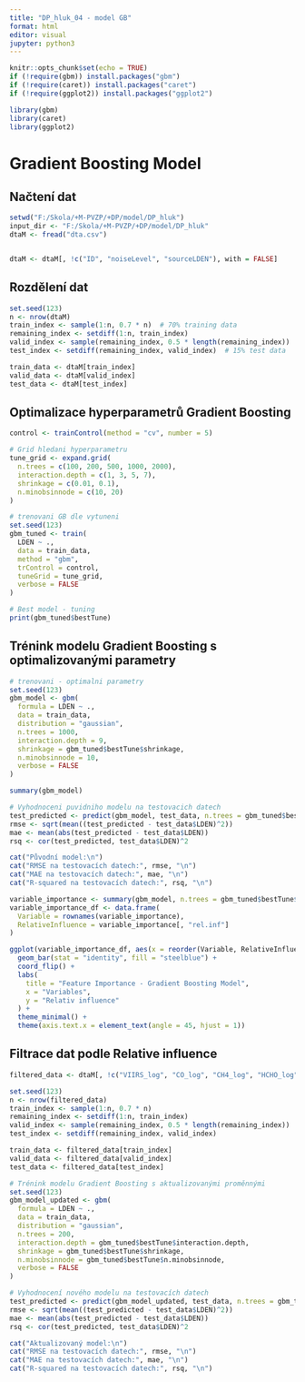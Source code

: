 ---
title: "DP_hluk_04 - model GB"
format: html
editor: visual
jupyter: python3
---

```{r setup, include=FALSE}
knitr::opts_chunk$set(echo = TRUE)
if (!require(gbm)) install.packages("gbm")
if (!require(caret)) install.packages("caret")
if (!require(ggplot2)) install.packages("ggplot2")

library(gbm)
library(caret)
library(ggplot2)
```

# Gradient Boosting Model

## Načtení dat

```{r data-loading, include=FALSE}

setwd("F:/Skola/+M-PVZP/+DP/model/DP_hluk")
input_dir <- "F:/Skola/+M-PVZP/+DP/model/DP_hluk"
dtaM <- fread("dta.csv")  


dtaM <- dtaM[, !c("ID", "noiseLevel", "sourceLDEN"), with = FALSE]

```

## Rozdělení dat

```{r}
set.seed(123)
n <- nrow(dtaM)
train_index <- sample(1:n, 0.7 * n)  # 70% training data
remaining_index <- setdiff(1:n, train_index)
valid_index <- sample(remaining_index, 0.5 * length(remaining_index))  # 15% validation data
test_index <- setdiff(remaining_index, valid_index)  # 15% test data

train_data <- dtaM[train_index]
valid_data <- dtaM[valid_index]
test_data <- dtaM[test_index]
```

## Optimalizace hyperparametrů Gradient Boosting

```{r gbm-hyperparameter-tuning}

control <- trainControl(method = "cv", number = 5)

# Grid hledani hyperparametru
tune_grid <- expand.grid(
  n.trees = c(100, 200, 500, 1000, 2000),
  interaction.depth = c(1, 3, 5, 7),
  shrinkage = c(0.01, 0.1),
  n.minobsinnode = c(10, 20)
)
```

```{r}
# trenovani GB dle vytuneni
set.seed(123)
gbm_tuned <- train(
  LDEN ~ ., 
  data = train_data, 
  method = "gbm",
  trControl = control,
  tuneGrid = tune_grid,
  verbose = FALSE
)

# Best model - tuning
print(gbm_tuned$bestTune)
```

## Trénink modelu Gradient Boosting s optimalizovanými parametry

```{r gbm-model-training}
# trenovani - optimalni parametry
set.seed(123)
gbm_model <- gbm(
  formula = LDEN ~ .,
  data = train_data,
  distribution = "gaussian",
  n.trees = 1000,
  interaction.depth = 9,
  shrinkage = gbm_tuned$bestTune$shrinkage,
  n.minobsinnode = 10,
  verbose = FALSE
)

summary(gbm_model)
```

```{r}
# Vyhodnoceni puvidniho modelu na testovacich datech
test_predicted <- predict(gbm_model, test_data, n.trees = gbm_tuned$bestTune$n.trees)
rmse <- sqrt(mean((test_predicted - test_data$LDEN)^2))
mae <- mean(abs(test_predicted - test_data$LDEN))
rsq <- cor(test_predicted, test_data$LDEN)^2

cat("Původní model:\n")
cat("RMSE na testovacích datech:", rmse, "\n")
cat("MAE na testovacích datech:", mae, "\n")
cat("R-squared na testovacích datech:", rsq, "\n")
```

```{r}
variable_importance <- summary(gbm_model, n.trees = gbm_tuned$bestTune$n.trees, plotit = FALSE)
variable_importance_df <- data.frame(
  Variable = rownames(variable_importance),
  RelativeInfluence = variable_importance[, "rel.inf"]
)

ggplot(variable_importance_df, aes(x = reorder(Variable, RelativeInfluence), y = RelativeInfluence)) +
  geom_bar(stat = "identity", fill = "steelblue") +
  coord_flip() +
  labs(
    title = "Feature Importance - Gradient Boosting Model",
    x = "Variables",
    y = "Relativ influence"
  ) +
  theme_minimal() +
  theme(axis.text.x = element_text(angle = 45, hjust = 1))

```

## Filtrace dat podle Relative influence

```{r}
filtered_data <- dtaM[, !c("VIIRS_log", "CO_log", "CH4_log", "HCHO_log", "NO2_log", "L8_NDVI_Median", "L8_ISA", "L8_UI", "S2_MNDWI", "L8_NDBI"), with = FALSE]

set.seed(123)
n <- nrow(filtered_data)
train_index <- sample(1:n, 0.7 * n)
remaining_index <- setdiff(1:n, train_index)
valid_index <- sample(remaining_index, 0.5 * length(remaining_index))
test_index <- setdiff(remaining_index, valid_index)

train_data <- filtered_data[train_index]
valid_data <- filtered_data[valid_index]
test_data <- filtered_data[test_index]
```

```{r}
# Trénink modelu Gradient Boosting s aktualizovanými proměnnými
set.seed(123)
gbm_model_updated <- gbm(
  formula = LDEN ~ .,
  data = train_data,
  distribution = "gaussian",
  n.trees = 200,
  interaction.depth = gbm_tuned$bestTune$interaction.depth,
  shrinkage = gbm_tuned$bestTune$shrinkage,
  n.minobsinnode = gbm_tuned$bestTune$n.minobsinnode,
  verbose = FALSE
)

# Vyhodnocení nového modelu na testovacích datech
test_predicted <- predict(gbm_model_updated, test_data, n.trees = gbm_tuned$bestTune$n.trees)
rmse <- sqrt(mean((test_predicted - test_data$LDEN)^2))
mae <- mean(abs(test_predicted - test_data$LDEN))
rsq <- cor(test_predicted, test_data$LDEN)^2

cat("Aktualizovaný model:\n")
cat("RMSE na testovacích datech:", rmse, "\n")
cat("MAE na testovacích datech:", mae, "\n")
cat("R-squared na testovacích datech:", rsq, "\n")
```
